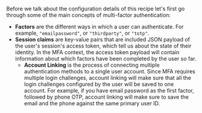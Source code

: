 
Before we talk about the configuration details of this recipe let's first go through some of the main concepts of multi-factor authentication:
- **Factors** are the different ways in which a user can authenticate. For example, `"emailpassword"`, or `"thirdparty"`, or `"totp"`.
- **Session claims** are key-value pairs that are included JSON payload of the user's session's access token, which tell us about the state of their identity. In the MFA context, the access token payload will contain information about which factors have been completed by the user so far.
  - **Account Linking** is the process of connecting multiple authentication methods to a single user account. Since MFA requires multiple login challenges, account linking will make sure that all the login challenges configured by the user will be saved to one account. For example, if you have email password as the first factor, followed by phone OTP, account linking will make sure to save the email and the phone against the same primary user ID.
